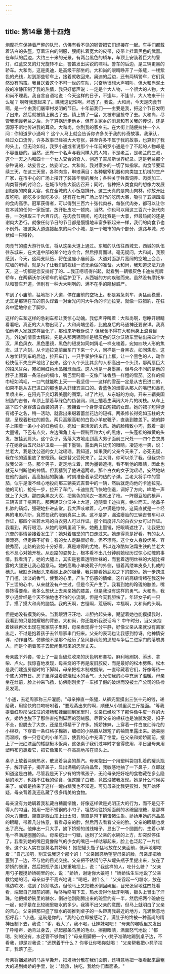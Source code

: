 ```yaml
---
---
---
```

title: 第14章 第十四炮
---




炮摩托车保持着严整的队形，仿佛有看不见的钢管把它们焊接在一起。车手们都戴着洁白的头盔，穿着洁白的制服，腰间扎着宽大的皮带，皮带上挂着黑色的武器。在车队的后边，大约三十米的光景，有两台黑色的轿车，车顶上安装着巨大的警灯，红蓝交叉的灯光旋转不止，警笛发出尖锐的啸叫。警车的后边，是三辆更黑的轿车。大和尚，这是奥迪，是高级干部坐的。大和尚的眼睛睁开了一条缝，一缕紫色的光线，射到那些轿车上，接着就收回来。奥迪的后边，还有两辆警车，它们竟然没有鸣笛。我目送着这个不可一世的车队，兴奋地很想大声喊叫，但大和尚泥土般的冷静压制了我的热情，我只好低声说：一定是个大人物，一个很大的人物。大和尚不理我。我自言自语地说：今天这样的日子，不逢年，不逢节，大人物来干什么呢？ 啊呀我想起来了。瞧我这记性啊，坏透了。我说，大和尚，今天是肉食节啊，是一个由我们屠宰村发明的节日。十年前我们——主要是我，把这个节日发明了出来，然后就被镇上霸占了去。镇上搞了一届，又被市里抢夺了去。大和尚，尽管我炮轰老兰之后，为了避祸远走他乡，但有关家乡的消息和有关我的传说，还是源源不断地传进我的耳朵。大和尚，你到我的家乡去。在大街上随便拉住一个人问：你知道罗小通吗？ 这个人马上就会告诉你许多关于我的传奇故事。我承认，经过众口流传，许多故事已经被大大夸张，甚至许多不属于我的故事，也算到了我的头上，但无论如何，我罗小通或者说那个十年前的罗小通是个了不起的人物却是不容置疑的。当然，还有一个名声与我同样大的人物，不是老兰，是老兰的三叔，这个一天之内和四十一个女人交合的奇人，创造了吉尼斯世界纪录。这是老兰那个杂种说的，姑妄言之，姑妄听之。大和尚，我对家乡的一切了如指掌。肉食节要延续三天，在这三天里，各种肉食，琳琅满目；各种屠宰机器和肉类加工机械的生产厂家，在市中心的广场上摆开了装饰华丽的展台；各种关于牲畜饲养、肉类加工、肉类营养的讨论会，在城市的各大饭店召开；同时，各种把人类食肉的想像力发展到极限的肉食大宴，也在全城的大小饭店排开。这三天真的是肉山肉林，你放开肚皮吃吧，能吃多少就吃多少。还有在七月广场上举行的吃肉大赛，吸引了五湖四海的食肉高手。冠军获得者，可以得到三百六十张代肉券，每张代肉券，都可以让你在本城的任何一家饭馆，放开肚皮吃一顿肉。当然，你也可以用这三百六十张代肉券，一次换取三千六百斤肉。在肉食节期间，吃肉比赛是一大景，但最热闹的还是谢肉大游行。就像任何节日的节目都是慢慢地丰富多彩起来一样，我们的肉食节也不例外。被这条大道连接起来的两个小城，是一个城市的两个部分，道路与城，形状如一只哑铃。

肉食节的盛大游行队伍，将从这条大道上通过。东城的队伍往西城去，西城的队伍往东城来，在大道中部的某个地方会合，然后擦肩而过。毫无疑问，大和尚，我预感到，今天，这两支队伍，将在这座小庙前面、大道对面那片宽阔的空地上会合，院墙的坍塌，就是为了让我们的视线一览无余做的准备。大和尚，我知道您法力通天，这一切都是您安排好了的……我正唠叨得兴起，就看到一辆银灰色卡迪拉克牌轿车，在两辆沃尔沃轿车的前后护卫下，从西城的方向疾驰而来。虽然没有摩托车队和警车开道，但别有一种大大咧咧的、满不在乎的隐秘威严。

车到了小庙前，猛地拐下大道，停在庙前的空场上。都是紧急刹车，勇猛而稳重，尤其是那辆在车的前头焊着一对金光闪闪大牛角的卡迪拉克，就像一匹猎豹，在狂奔中猛地停止了脚步。

这样的车和这样的急刹车都让我惊心动魄。我低声呼叫着：大和尚啊，您睁开眼睛看看吧，真正的大人物出现了。大和尚端坐着，比他身后的马通神还要安详。我真怕他老人家就这样坐化了，那谁来听我诉说？ 但我舍不得在大和尚身上浪费目光，外边的情景太精彩。先是从那两辆同样是银灰色的沃尔沃轿车里钻出来四个大汉，黑色风衣、黑色墨镜，黑色的短发如同刺猬毛一样支棱着，宛如四块人形的焦炭。过了片刻，从卡迪拉克前面车门下来一个人，同样是一身黑衣，如同焦炭。这人匆忙转到车的后边，拉开车门，一只手掌护住车门上框，让一个黑色的人，动作轻快但不失庄严地钻了出来。这个人个头比其余的人都高出一个头顶，那两扇巨大的招风耳朵，宛如用红色水晶雕琢而成。这人也是一身墨黑，但与众不同的是他的脖子上围着一条洁白的绸巾，嘴巴里叼着一支像广味香肠一样粗的雪茄。这样的绸巾轻如鸿毛，一口气就能吹上天——我坚信——这样的雪茄一定是从古巴进口的，如果不是从古巴进口的那也是从菲律宾进口的。青蓝色的烟雾从那人的嘴巴和鼻孔里喷出来，在阳光下变幻着美丽的图案。过了片刻，从东城的方向，开来三辆美国制造的吉普，车顶上蒙着草绿色的伪装网，网上插着生满阔大叶片的树枝。从车上跳下四个身穿洁白西装的男子，簇拥着一个身穿洁白短裙的女郎。她的裙子短得徒有裙子之名，稍一活动，就露出来缀着蕾丝花边的短裤。两条修长得宛如玉柱的大腿，呈现着粉红的颜色。两只高跟高勒的白色小羊皮靴子，直装到膝盖下。她的脖子上围着一条小小的红色绸巾，宛如一束活泼的火苗。她的脸精致小巧，戴着一副大墨镜，下巴有点尖，左边嘴角上有一颗豌豆粒大小的黑痣，一头蓬松的微黄的头发，披挂到肩头。这个女子，落落大方地走到高大男子面前三尺处——四个白衣男子在她身后五尺处护卫着——摘下墨镜，露出两只忧伤的眼睛，凄楚地一笑，说：兰老大，我是沈公道的女儿沈瑶瑶。我知道，如果我的父亲今天来了，必死无疑，我在他的酒里放了安眠药。我是替父受死来了。兰大哥，你可以杀了我，但我求你放我父亲一马。那个男子，定定地立着，因为墨镜遮掩，看不到他的眼睛，因此也就无从判断他的神情。但我猜到了他进退两难。那个白衣的女子沈瑶瑶，安然地站在他的面前，高高挺起的胸脯，时刻准备着承受灼热的子弹。兰老大将手中的雪茄，似乎是漫不经心地投向那三辆美式吉普中的一辆，然后就走向他的卡迪拉克。他的司机，抢先一步，拉开了车门。卡迪拉克飞快地倒退，调好了方向，哞地一声就上了大道。那四条黑衣大汉，把黑色的风衣一揭就出了枪。一阵爆豆般的枪声，三辆吉普千疮百孔。那两辆沃尔沃冲上大道，追随着卡迪拉克，绝尘而去。呛鼻子扎肺的硝烟，强硬地扑进庙堂。我大声咳嗽着，心中满是惊悚。这简直就是一个经典的电影片断，竟然在我的眼前真实上演。这不是梦，漏油瘪胎的三辆吉普车可以作证，那四个呆若木鸡的白衣男人可以作证。那个风度非凡的白衣少女可以作证。我看到，两行眼泪，从她的眼睛里流下来。她戴上墨镜，把眼睛遮住了。让我更加兴奋的事情紧接着发生了：她对着庙堂的门口走过来。她走得真是好看。有的女人很漂亮，但走路不好看；有的女人走路很好看，但不漂亮。这个女人身段优美、容貌秀丽，走路的姿势十分好看，真是难得的尤物。所以连冷酷如沾霜生铁的兰老大也不忍心对她开枪。从走路的姿势上，根本看不出几分钟前她经历过惊心动魄的事情。我看清了，她的大腿上，其实是套着透明丝袜的，而套着透明丝袜的大腿比裸露的大腿更让我心猿意马。她的高勒小羊皮靴子的外侧，缀着两缕羊皮条儿扎成的穗头。我缺乏扬起头来看她上身的胆量，我只能看她屁股之下的部分。她一步跨进了门槛，淡淡的香气，使我的心里，产生了伤感的情绪。这样的高级情绪在我这种下三滥的心中，从来就没有产生过，但是今天产生了。我看到她的玲珑的膝盖，嘴唇馋得要命。我多么想伏上去亲亲她的膝盖，但是我没有这样的勇气。大和尚，我罗小通曾经是个天不怕地也不怕的小流氓，但是今天我胆怯了。年轻女子的一只手，摸了摸大和尚的脑袋。我的天啊，古怪啊，荒唐啊，幸福啊，大和尚的头啊。

但是她没有摸我的头。当我眼泪汪汪地、斗胆抬起头来，期望着她也能摸摸我时，我看到的只是她耀眼的背影。大和尚，你还能听我说话吗？ 中午时分，当父亲抱着妹妹再次出现在我家院子里时，母亲表现得十分平静，好像父亲从来就没有离家出走，不过是抱着孩子去邻居家串门归来。父亲的表现也让我感到惊讶。他神情安详，动作自然，仿佛他不是那个经历了急风暴雨般的思想斗争后二进家门的落魄男人，而是个抱着孩子去赶闲集归来的忠厚丈夫。

母亲脱下外套，带上了一副当破烂收来的灰色帆布套袖，麻利地刷锅、添水、拿柴、点火。我惊喜地发现，母亲烧的不再是废旧胶皮，而是最好的松木劈柴。松木是我们建造房屋时的下脚料，母亲把松木制成劈柴，一直珍藏着它们，好像等待一个盛大的节日。房子里洋溢着燃烧松木的香气，火光使我的心中充满了温暖。母亲坐在灶前，脸上神采飞扬，仿佛刚刚卖了一车掺了假的破烂而没被土产公司的质检员发现。

"小通，去老周家称三斤灌肠。"母亲抻直一条腿，从裤兜里摸出三张十元的钱，递给我，用愉快的口吻吩咐着，"要现蒸出来的啊，顺便从小铺里买三斤挂面。"等我提着红彤彤油汪汪的灌肠和挂面回到家里时，父亲已经脱下了那件像牛皮一样的大衣，娇娇也脱下了那件直拖到脚面的羽绒服。尽管父亲的棉袄也是油腻发亮、扣子不全，但脱去了大衣，还是显得精干了许多。娇娇妹妹，上穿着一件白底红碎花的小棉袄，下穿着一条红格子棉裤，细细的小胳膊从嫌短了的袖筒里露出来。她美丽而温顺，像一只卷毛的小羊羔羔，使我的心中充满了怜爱。在父亲和娇娇面前，摆上了一张红漆面的矮腿楸木饭桌，这张桌子我们过年时才舍得使用，平日里母亲用塑料布包裹着它，把它像宝贝一样高高地吊在梁头上。

桌子上放着两碗热水，散发着袅袅的蒸汽。母亲抱出一个用塑料袋包扎着的罐头瓶子，解开袋子，揭开盖子，显出满瓶的洁白晶莹，我敏感地抽了一下鼻子，立即就知道这是白糖。尽管我是天下少有的馋嘴孩子，无论母亲把好吃的食物藏在多么隐秘的地方，也挡不住我的偷食，但这罐子白糖，竟然没被我发现。她是什么时候买来了、或者是捡来了这样一罐白糖我也不知道。可见母亲比我更狡猾，我开始怀疑，母亲背着我还私藏了很多精美的食物。

母亲没有为她瞒着我私藏白糖而惭愧，好像这样做是光明正大的行为，而不是见不得人的勾当。她用一把不锈钢的小勺子，坦然地往娇娇面前的水碗里挖糖，是那样的大方慷慨，简直是西山顶上出太阳，简直是鸡下鹅蛋猪生象。娇娇用她的亮晶晶的眼睛，带着几分怯意，看看母亲的脸，然后再去看看父亲的脸。父亲的眼睛也发出了亮光。他伸出一只大手，摘下娇娇的绒线帽子，显出了一个圆圆的、生着小羊毛一样满是圈圈的头。母亲挖出一勺糖，运到了父亲的水碗的上方，却突然停住了。我看到她的嘴巴竟像赌气的少女的嘴巴一样咕嘟起来，脸上也泛起了一片红晕。这个女人实在是莫名其妙啊！ 她把罐头瓶子猛地放在父亲面前，低声地嘟哝着："自己加吧，别又说我这个那个的！ "父亲困惑地望望母亲的脸，母亲却把脸歪到了一边，不与他的目光交接。父亲把不锈钢勺子从罐头瓶子里提出来，放在了娇娇的碗里，然后把瓶子盖儿郑重地扣上，说："我这样的人，吃什么糖？ "父亲用勺子搅搅娇娇碗里的水，说："娇娇，谢谢你大娘吧！ "娇娇怯生生地说了父亲教给她的话。母亲似乎不高兴地说："喝吧，谢什么！ "父亲舀起一勺糖水，放在嘴边吹吹，递到了娇娇嘴边，但他马上又把糖水倒回碗里，目光张皇地往四处看看，端起自己眼前的碗，咕咚咕咚喝下去，热水烫得他龇牙咧嘴，额头上冒出了汗珠。他把娇娇碗里的糖水，倒进他刚刚腾出来的碗里约有一半，然后把两个碗放在一起，似乎是在比较碗里糖水的多少。我猜不出父亲的意图，但马上就明白了父亲的苦心。父亲把那只盛了糖水的碗推到桌子的一头距离我最近的地方，充满歉意地招呼我："小通，这碗是你的。"我的心立即被感动了，满肚子的馋被一种高尚的精神压制下去，我说："爹，我大了，我不喝，让妹妹喝吧！ "母亲的喉咙里又发出了呼噜声，她背过身去，抓起那条乌黑的毛巾，擦擦眼睛，满面怒气地说："都喝，别的没有，水还管不够你们？"母亲用脚把一个小凳子准确地踢到桌子边，不看我，却是对我说："还愣着干什么？ 你爹让你喝你就喝！ "父亲帮我把小凳子扶正，我落了座。

母亲将捆灌肠的马莲草撕开，把灌肠分散在我们面前，还特意地把一根看起来最粗大的递到娇娇的手里，说："趁热，快吃，我给你们煮面条。"